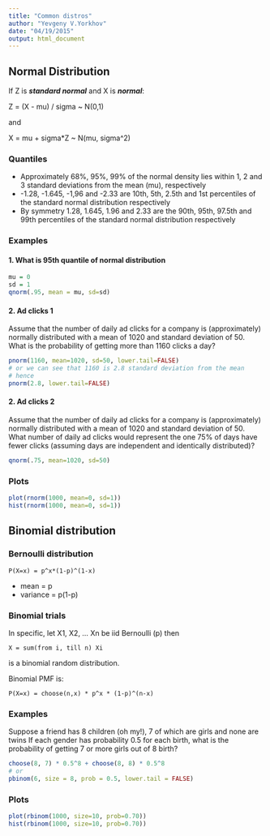 ```yaml
---
title: "Common distros"
author: "Yevgeny V.Yorkhov"
date: "04/19/2015"
output: html_document
---
```


## Normal Distribution

If Z is ***standard normal*** and X is ***normal***:

Z = (X - mu) / sigma ~ N(0,1)

and

X = mu + sigma*Z ~ N(mu, sigma^2)

### Quantiles
* Approximately 68%, 95%, 99% of the normal density lies within 1, 2 and 3 standard deviations from the mean (mu), respectively
* -1.28, -1.645, -1,96 and -2.33 are 10th, 5th, 2.5th and 1st percentiles of the standard normal distribution respectively
* By symmetry 1.28, 1.645, 1.96 and 2.33 are the 90th, 95th, 97.5th and 99th percentiles of the standard normal distribution respectively

### Examples
#### 1. What is 95th quantile of normal distribution
```r
mu = 0
sd = 1
qnorm(.95, mean = mu, sd=sd)
```

#### 2. Ad clicks 1
Assume that the number of daily ad clicks for a company is (approximately) normally distributed with a mean of 1020 and standard deviation of 50. What is the probability of getting more than 1160 clicks a day?
```r
pnorm(1160, mean=1020, sd=50, lower.tail=FALSE)
# or we can see that 1160 is 2.8 standard deviation from the mean
# hence
pnorm(2.8, lower.tail=FALSE)
```
#### 2. Ad clicks 2
Assume that the number of daily ad clicks for a company is (approximately) normally distributed with a mean of 1020 and standard deviation of 50. What number of daily ad clicks would represent the one 75% of days have fewer clicks (assuming days are independent and identically distributed)?
```r
qnorm(.75, mean=1020, sd=50)
```

### Plots
```r
plot(rnorm(1000, mean=0, sd=1))
hist(rnorm(1000, mean=0, sd=1))
```

## Binomial distribution
### Bernoulli distribution
`P(X=x) = p^x*(1-p)^(1-x)`

* mean = p
* variance = p(1-p)

### Binomial trials
In specific, let X1, X2, ... Xn be iid Bernoulli (p)
then 

`X = sum(from i, till n) Xi ` 

is a binomial random distribution.

Binomial PMF is:

`P(X=x) = choose(n,x) * p^x * (1-p)^(n-x)`

### Examples
Suppose a friend has 8 children (oh my!), 7 of which are girls and none are twins
If each gender has probability 0.5 for each birth, what is the probability of getting
7 or more girls out of 8 birth?

```r
choose(8, 7) * 0.5^8 + choose(8, 8) * 0.5^8
# or
pbinom(6, size = 8, prob = 0.5, lower.tail = FALSE)
```

### Plots
```r
plot(rbinom(1000, size=10, prob=0.70))
hist(rbinom(1000, size=10, prob=0.70))
```

